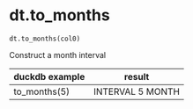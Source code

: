 # dt.to_months { #duckops.dt.to_months }

`dt.to_months(col0)`

Construct a month interval

| duckdb example | result |
| -------------- | ------ |
| to_months(5) | INTERVAL 5 MONTH |
